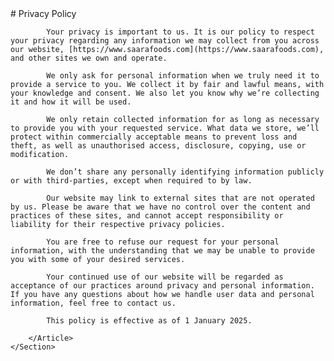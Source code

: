 
<Layout title="Privacy Policy" description="Our privacy policy.">
    <Section>
        <Article contain>
            # Privacy Policy

            Your privacy is important to us. It is our policy to respect your privacy regarding any information we may collect from you across our website, [https://www.saarafoods.com](https://www.saarafoods.com), and other sites we own and operate.

            We only ask for personal information when we truly need it to provide a service to you. We collect it by fair and lawful means, with your knowledge and consent. We also let you know why we’re collecting it and how it will be used.

            We only retain collected information for as long as necessary to provide you with your requested service. What data we store, we’ll protect within commercially acceptable means to prevent loss and theft, as well as unauthorised access, disclosure, copying, use or modification.

            We don’t share any personally identifying information publicly or with third-parties, except when required to by law.

            Our website may link to external sites that are not operated by us. Please be aware that we have no control over the content and practices of these sites, and cannot accept responsibility or liability for their respective privacy policies.

            You are free to refuse our request for your personal information, with the understanding that we may be unable to provide you with some of your desired services.

            Your continued use of our website will be regarded as acceptance of our practices around privacy and personal information. If you have any questions about how we handle user data and personal information, feel free to contact us.

            This policy is effective as of 1 January 2025.

        </Article>
    </Section>

</Layout>
